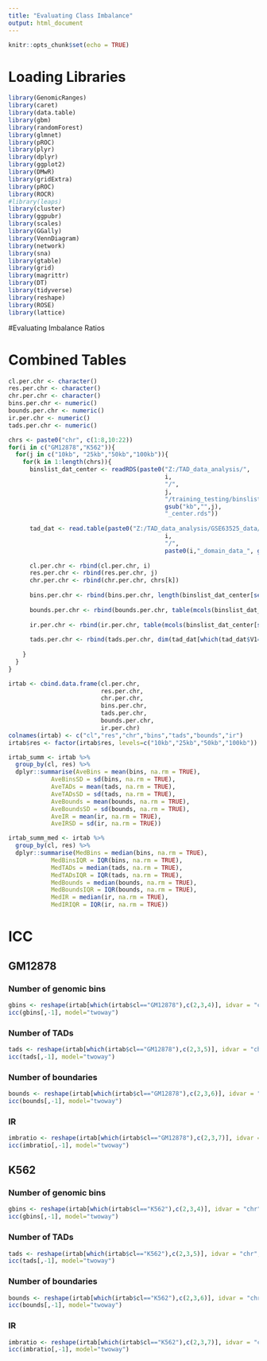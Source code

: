 ```yaml
---
title: "Evaluating Class Imbalance"
output: html_document
---
```


```r
knitr::opts_chunk$set(echo = TRUE)
```

# Loading Libraries

```r
library(GenomicRanges)
library(caret)
library(data.table)
library(gbm)
library(randomForest)
library(glmnet)
library(pROC)
library(plyr)
library(dplyr)
library(ggplot2)
library(DMwR)
library(gridExtra)
library(pROC)
library(ROCR)
#library(leaps)
library(cluster)
library(ggpubr)
library(scales)
library(GGally)
library(VennDiagram)
library(network)
library(sna)
library(gtable)
library(grid)
library(magrittr) 
library(DT)
library(tidyverse)
library(reshape)
library(ROSE)
library(lattice)

```

#Evaluating Imbalance Ratios

<!--
##GM12878
###10kb

```r
IR_gm12878_10kb <- numeric(22)

#reading in whole genome data
whole_genome_dat <- readRDS("Z:/TAD_data_analysis/GM12878/10kb/training_testing/gm12878_10kb.rds")
#reading in bin data on the whole genome that contains chromosome information
binslist_dat <- readRDS("Z:/TAD_data_analysis/GM12878/10kb/training_testing/binslist10.rds")
  

for(i in 1:22){
  #reducing the whole genome data to only specific chromosome
	reduce_chr <- paste0("chr", i)
	chr_specific_dat <- whole_genome_dat[which(as.character(seqnames(binslist_dat))==reduce_chr),]
	
  IR_gm12878_10kb[i] <- length(chr_specific_dat$y[which(chr_specific_dat$y=="Yes")])/length(chr_specific_dat$y[which(chr_specific_dat$y=="No")])
}


```		

###25kb

```r
IR_gm12878_25kb <- numeric(22)

#reading in whole genome data
whole_genome_dat <- readRDS("Z:/TAD_data_analysis/GM12878/25kb/training_testing/gm12878_25kb.rds")
#reading in bin data on the whole genome that contains chromosome information
binslist_dat <- readRDS("Z:/TAD_data_analysis/GM12878/25kb/training_testing/binslist25.rds")
  

for(i in 1:22){
  #reducing the whole genome data to only specific chromosome
	reduce_chr <- paste0("chr", i)
	chr_specific_dat <- whole_genome_dat[which(as.character(seqnames(binslist_dat))==reduce_chr),]
	
  IR_gm12878_25kb[i] <- length(chr_specific_dat$y[which(chr_specific_dat$y=="Yes")])/length(chr_specific_dat$y[which(chr_specific_dat$y=="No")])
}


```		

###50kb

```r
IR_gm12878_50kb <- numeric(22)

#reading in whole genome data
whole_genome_dat <- readRDS("Z:/TAD_data_analysis/GM12878/50kb/training_testing/gm12878_50kb.rds")
#reading in bin data on the whole genome that contains chromosome information
binslist_dat <- readRDS("Z:/TAD_data_analysis/GM12878/50kb/training_testing/binslist50.rds")
  

for(i in 1:22){
  #reducing the whole genome data to only specific chromosome
	reduce_chr <- paste0("chr", i)
	chr_specific_dat <- whole_genome_dat[which(as.character(seqnames(binslist_dat))==reduce_chr),]
	
  IR_gm12878_50kb[i] <- length(chr_specific_dat$y[which(chr_specific_dat$y=="Yes")])/length(chr_specific_dat$y[which(chr_specific_dat$y=="No")])
}


```		

###100kb

```r
IR_gm12878_100kb <- numeric(22)

#reading in whole genome data
whole_genome_dat <- readRDS("Z:/TAD_data_analysis/GM12878/100kb/training_testing/gm12878_100kb.rds")
#reading in bin data on the whole genome that contains chromosome information
binslist_dat <- readRDS("Z:/TAD_data_analysis/GM12878/100kb/training_testing/binslist100.rds")
  

for(i in 1:22){
  #reducing the whole genome data to only specific chromosome
	reduce_chr <- paste0("chr", i)
	chr_specific_dat <- whole_genome_dat[which(as.character(seqnames(binslist_dat))==reduce_chr),]
	
  IR_gm12878_100kb[i] <- length(chr_specific_dat$y[which(chr_specific_dat$y=="Yes")])/length(chr_specific_dat$y[which(chr_specific_dat$y=="No")])
}


```		
	

##K562
###10kb

```r
IR_K562_10kb <- numeric(22)

#reading in whole genome data
whole_genome_dat <- readRDS("Z:/TAD_data_analysis/K562/10kb/training_testing/K562_10kb.rds")
#reading in bin data on the whole genome that contains chromosome information
binslist_dat <- readRDS("Z:/TAD_data_analysis/K562/10kb/training_testing/binslist10.rds")
  

for(i in 1:22){
  #reducing the whole genome data to only specific chromosome
	reduce_chr <- paste0("chr", i)
	chr_specific_dat <- whole_genome_dat[which(as.character(seqnames(binslist_dat))==reduce_chr),]
	
  IR_K562_10kb[i] <- length(chr_specific_dat$y[which(chr_specific_dat$y=="Yes")])/length(chr_specific_dat$y[which(chr_specific_dat$y=="No")])
}


```		

###25kb

```r
IR_K562_25kb <- numeric(22)

#reading in whole genome data
whole_genome_dat <- readRDS("Z:/TAD_data_analysis/K562/25kb/training_testing/K562_25kb.rds")
#reading in bin data on the whole genome that contains chromosome information
binslist_dat <- readRDS("Z:/TAD_data_analysis/K562/25kb/training_testing/binslist25.rds")
  

for(i in 1:22){
  #reducing the whole genome data to only specific chromosome
	reduce_chr <- paste0("chr", i)
	chr_specific_dat <- whole_genome_dat[which(as.character(seqnames(binslist_dat))==reduce_chr),]
	
  IR_K562_25kb[i] <- length(chr_specific_dat$y[which(chr_specific_dat$y=="Yes")])/length(chr_specific_dat$y[which(chr_specific_dat$y=="No")])
}


```		

###50kb

```r
IR_K562_50kb <- numeric(22)

#reading in whole genome data
whole_genome_dat <- readRDS("Z:/TAD_data_analysis/K562/50kb/training_testing/K562_50kb.rds")
#reading in bin data on the whole genome that contains chromosome information
binslist_dat <- readRDS("Z:/TAD_data_analysis/K562/50kb/training_testing/binslist50.rds")
  

for(i in 1:22){
  #reducing the whole genome data to only specific chromosome
	reduce_chr <- paste0("chr", i)
	chr_specific_dat <- whole_genome_dat[which(as.character(seqnames(binslist_dat))==reduce_chr),]
	
  IR_K562_50kb[i] <- length(chr_specific_dat$y[which(chr_specific_dat$y=="Yes")])/length(chr_specific_dat$y[which(chr_specific_dat$y=="No")])
}


```		

###100kb

```r
IR_K562_100kb <- numeric(22)

#reading in whole genome data
whole_genome_dat <- readRDS("Z:/TAD_data_analysis/K562/100kb/training_testing/K562_100kb.rds")
#reading in bin data on the whole genome that contains chromosome information
binslist_dat <- readRDS("Z:/TAD_data_analysis/K562/100kb/training_testing/binslist100.rds")
  

for(i in 1:22){
  #reducing the whole genome data to only specific chromosome
	reduce_chr <- paste0("chr", i)
	chr_specific_dat <- whole_genome_dat[which(as.character(seqnames(binslist_dat))==reduce_chr),]
	
  IR_K562_100kb[i] <- length(chr_specific_dat$y[which(chr_specific_dat$y=="Yes")])/length(chr_specific_dat$y[which(chr_specific_dat$y=="No")])
}


```		
-->


<!--	
# Combined Plots

```r
irtab <- data.frame(IR = c(IR_gm12878_10kb,
                                 IR_gm12878_25kb,
                                 IR_gm12878_50kb,
                                 IR_gm12878_100kb,
                                 IR_K562_10kb,
                                 IR_K562_25kb,
                                 IR_K562_50kb,
                                 IR_K562_100kb),
                          CL = c(rep("GM12878", 22*4), rep("K562", 22*4)),
                          Resolution = rep(c("10 kb", "25 kb", "50 kb", "100 kb"), 2),
                          Chromosome = rep(paste0("CHR",1:22),4)
                          )

irtab$CL <- factor(irtab$CL, levels=c("GM12878", "K562"))
irtab$Resolution <- factor(irtab$Resolution, levels=c("10 kb", "25 kb", "50 kb", "100 kb"))
irtab$Chromosome <- factor(irtab$Chromosome, levels=paste0("CHR",1:22))

irtab <- irtab[-which(irtab$Chromosome=="CHR9"),]

ggplot(irtab, aes(x = Resolution, y = IR, fill = Resolution, color = Resolution)) +
  geom_boxplot(#fill = fill, 
               #colour = line,
               outlier.colour = "black") +
  facet_grid(~ CL) +
  guides(fill=FALSE, color=FALSE) +
  xlab("Resolution") +
  ylab("Imbalance Ratio") +
  theme_minimal() +
  theme_bw() +
  theme(axis.text.x = element_text(size=15,
                                   angle = 45, 
                                   #margin = ggplot2::margin(t = 35),
                                   hjust = 1),
        axis.text.y = element_text(size = 15),
        axis.title.x = element_text(size = 20),
        axis.title.y = element_text(size = 20),
        legend.text=element_text(size=15),
        legend.title=element_text(size=20),
        strip.text.x = element_text(size = 15))
  
  
```
-->

# Combined Tables

```r
cl.per.chr <- character()
res.per.chr <- character()
chr.per.chr <- character()
bins.per.chr <- numeric()
bounds.per.chr <- numeric()
ir.per.chr <- numeric()
tads.per.chr <- numeric()

chrs <- paste0("chr", c(1:8,10:22))
for(i in c("GM12878","K562")){
  for(j in c("10kb", "25kb","50kb","100kb")){
    for(k in 1:length(chrs)){
      binslist_dat_center <- readRDS(paste0("Z:/TAD_data_analysis/",
                                            i,
                                            "/",
                                            j,
                                            "/training_testing/binslist",
                                            gsub("kb","",j),
                                            "_center.rds"))
      
      tad_dat <- read.table(paste0("Z:/TAD_data_analysis/GSE63525_data/arrowhead_output/",
                                            i,
                                            "/",
                                            paste0(i,"_domain_data_", gsub("kb", "000", j), ".b.txt")))
      
      cl.per.chr <- rbind(cl.per.chr, i)
      res.per.chr <- rbind(res.per.chr, j)
      chr.per.chr <- rbind(chr.per.chr, chrs[k])
      
      bins.per.chr <- rbind(bins.per.chr, length(binslist_dat_center[seqnames(binslist_dat_center)==chrs[k]]))
      
      bounds.per.chr <- rbind(bounds.per.chr, table(mcols(binslist_dat_center[seqnames(binslist_dat_center)==chrs[k]])$y)[2])
      
      ir.per.chr <- rbind(ir.per.chr, table(mcols(binslist_dat_center[seqnames(binslist_dat_center)==chrs[k]])$y)[2]/table(mcols(binslist_dat_center[seqnames(binslist_dat_center)==chrs[k]])$y)[1])
      
      tads.per.chr <- rbind(tads.per.chr, dim(tad_dat[which(tad_dat$V1==k),])[1])
      
    }
  }
}

irtab <- cbind.data.frame(cl.per.chr,
                          res.per.chr,
                          chr.per.chr,
                          bins.per.chr,
                          tads.per.chr,
                          bounds.per.chr,
                          ir.per.chr)
colnames(irtab) <- c("cl","res","chr","bins","tads","bounds","ir")
irtab$res <- factor(irtab$res, levels=c("10kb","25kb","50kb","100kb"))

irtab_summ <- irtab %>%
  group_by(cl, res) %>%
  dplyr::summarise(AveBins = mean(bins, na.rm = TRUE),
            AveBinsSD = sd(bins, na.rm = TRUE),
            AveTADs = mean(tads, na.rm = TRUE),
            AveTADsSD = sd(tads, na.rm = TRUE),
            AveBounds = mean(bounds, na.rm = TRUE),
            AveBoundsSD = sd(bounds, na.rm = TRUE),
            AveIR = mean(ir, na.rm = TRUE),
            AveIRSD = sd(ir, na.rm = TRUE))

irtab_summ_med <- irtab %>%
  group_by(cl, res) %>%
  dplyr::summarise(MedBins = median(bins, na.rm = TRUE),
            MedBinsIQR = IQR(bins, na.rm = TRUE),
            MedTADs = median(tads, na.rm = TRUE),
            MedTADsIQR = IQR(tads, na.rm = TRUE),
            MedBounds = median(bounds, na.rm = TRUE),
            MedBoundsIQR = IQR(bounds, na.rm = TRUE),
            MedIR = median(ir, na.rm = TRUE),
            MedIRIQR = IQR(ir, na.rm = TRUE))
```

# ICC

## GM12878

### Number of genomic bins

```r
gbins <- reshape(irtab[which(irtab$cl=="GM12878"),c(2,3,4)], idvar = "chr", timevar = "res", direction = "wide")
icc(gbins[,-1], model="twoway")
```

### Number of TADs

```r
tads <- reshape(irtab[which(irtab$cl=="GM12878"),c(2,3,5)], idvar = "chr", timevar = "res", direction = "wide")
icc(tads[,-1], model="twoway")
```

### Number of boundaries

```r
bounds <- reshape(irtab[which(irtab$cl=="GM12878"),c(2,3,6)], idvar = "chr", timevar = "res", direction = "wide")
icc(bounds[,-1], model="twoway")
```

### IR

```r
imbratio <- reshape(irtab[which(irtab$cl=="GM12878"),c(2,3,7)], idvar = "chr", timevar = "res", direction = "wide")
icc(imbratio[,-1], model="twoway")
```


## K562

### Number of genomic bins

```r
gbins <- reshape(irtab[which(irtab$cl=="K562"),c(2,3,4)], idvar = "chr", timevar = "res", direction = "wide")
icc(gbins[,-1], model="twoway")
```

### Number of TADs

```r
tads <- reshape(irtab[which(irtab$cl=="K562"),c(2,3,5)], idvar = "chr", timevar = "res", direction = "wide")
icc(tads[,-1], model="twoway")
```

### Number of boundaries

```r
bounds <- reshape(irtab[which(irtab$cl=="K562"),c(2,3,6)], idvar = "chr", timevar = "res", direction = "wide")
icc(bounds[,-1], model="twoway")
```

### IR

```r
imbratio <- reshape(irtab[which(irtab$cl=="K562"),c(2,3,7)], idvar = "chr", timevar = "res", direction = "wide")
icc(imbratio[,-1], model="twoway")
```
